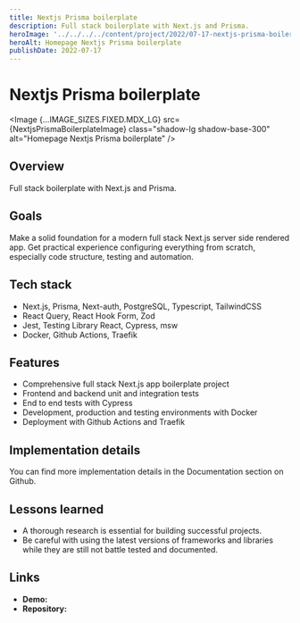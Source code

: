 ```yaml
---
title: Nextjs Prisma boilerplate
description: Full stack boilerplate with Next.js and Prisma.
heroImage: '../../../../content/project/2022/07-17-nextjs-prisma-boilerplate/_images/nextjs-prisma-boilerplate.png'
heroAlt: Homepage Nextjs Prisma boilerplate
publishDate: 2022-07-17
---
```



# Nextjs Prisma boilerplate

<Image {...IMAGE_SIZES.FIXED.MDX_LG} src={NextjsPrismaBoilerplateImage} class="shadow-lg shadow-base-300" alt="Homepage Nextjs Prisma boilerplate" />

## Overview

Full stack boilerplate with Next.js and Prisma.

## Goals

Make a solid foundation for a modern full stack Next.js server side rendered app. Get practical experience configuring everything from scratch, especially code structure, testing and automation.

## Tech stack

- Next.js, Prisma, Next-auth, PostgreSQL, Typescript, TailwindCSS
- React Query, React Hook Form, Zod
- Jest, Testing Library React, Cypress, msw
- Docker, Github Actions, Traefik

## Features

- Comprehensive full stack Next.js app boilerplate project
- Frontend and backend unit and integration tests
- End to end tests with Cypress
- Development, production and testing environments with Docker
- Deployment with Github Actions and Traefik

## Implementation details

You can find more implementation details in the <Link href="https://github.com/nemanjam/nextjs-prisma-boilerplate#documentation-1" variant="markdown" target="_blank" title="Documentation">Documentation</Link> section on Github.

## Lessons learned 

 - A thorough research is essential for building successful projects. 
 - Be careful with using the latest versions of frameworks and libraries while they are still not battle tested and documented.

## Links

- **Demo:** <Link href="https://nextjs-prisma-boilerplate.arm1.nemanjamitic.com" variant="markdown" target="_blank" title="Nextjs Prisma boilerplate demo" />
- **Repository:** <Link href="https://github.com/nemanjam/nextjs-prisma-boilerplate" variant="markdown" target="_blank" title="Nextjs Prisma boilerplate repository" />


